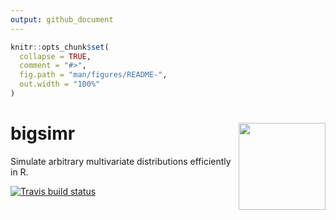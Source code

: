 ```yaml
---
output: github_document
---
```


```r
knitr::opts_chunk$set(
  collapse = TRUE,
  comment = "#>",
  fig.path = "man/figures/README-",
  out.width = "100%"
)
```

# bigsimr <a href='https://github.com/adknudson/bigsimr'><img src='man/figures/logo.png' align="right" height="139" /></a>

Simulate arbitrary multivariate distributions efficiently in R.

<!-- badges: start -->
[![Travis build status](https://travis-ci.com/adknudson/bigsimr.svg?branch=master)](https://travis-ci.com/adknudson/bigsimr)
<!-- badges: end -->

